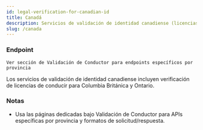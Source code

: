 ```yaml
---
id: legal-verification-for-canadian-id
title: Canadá
description: Servicios de validación de identidad canadiense (licencias de conducir)
slug: /canada
---
```


### Endpoint

```
Ver sección de Validación de Conductor para endpoints específicos por provincia
```

Los servicios de validación de identidad canadiense incluyen verificación de licencias de conducir para Columbia Británica y Ontario.

### Notas

- Usa las páginas dedicadas bajo Validación de Conductor para APIs específicas por provincia y formatos de solicitud/respuesta.

